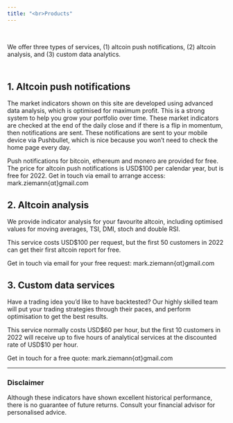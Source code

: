 ```yaml
---
title: "<br>Products"
---
```


<br>

We offer three types of services, (1) altcoin push notifications, (2) altcoin analysis,
and (3) custom data analytics.

## <br>1. Altcoin push notifications

The market indicators shown on this site are developed using advanced data analysis,
which is optimised for maximum profit.
This is a strong system to help you grow your portfolio over time.
These market indicators are checked at the end of the daily close and if there is a flip in
momentum, then notifications are sent.
These notifications are sent to your mobile device via Pushbullet, which is nice
because you won't need to check the home page every day.

Push notifications for bitcoin, ethereum and monero are provided for free.
The price for altcoin push notifications is USD$100 per calendar year, but is free for 2022.
Get in touch via email to arrange access: mark.ziemann{αt}gmail.com

## 2. Altcoin analysis

We provide indicator analysis for your favourite altcoin, including optimised values
for moving averages, TSI, DMI, stoch and double RSI.

This service costs USD$100 per request, but the first 50 customers in 2022 can get their first altcoin 
report for free.

Get in touch via email for your free request: mark.ziemann{αt}gmail.com

## 3. Custom data services

Have a trading idea you'd like to have backtested?
Our highly skilled team will put your trading strategies through their paces, and perform optimisation to get the best results.

This service normally costs USD$60 per hour, but the first 10 customers in 2022 will receive up to five
hours of analytical services at the discounted rate of USD$10 per hour.

Get in touch for a free quote: mark.ziemann{αt}gmail.com

<hr>

### Disclaimer

Although these indicators have shown excellent historical performance, there is no guarantee of future returns.
Consult your financial advisor for personalised advice.

